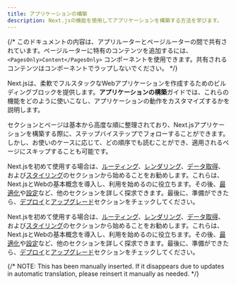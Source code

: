 ```yaml
---
title: アプリケーションの構築
description: Next.jsの機能を使用してアプリケーションを構築する方法を学びます。
---
```


{/* このドキュメントの内容は、アプリルーターとページルーターの間で共有されています。ページルーターに特有のコンテンツを追加するには、 `<PagesOnly>Content</PagesOnly>` コンポーネントを使用できます。共有されるコンテンツはコンポーネントでラップしないでください。 */}

Next.jsは、柔軟でフルスタックなWebアプリケーションを作成するためのビルディングブロックを提供します。**アプリケーションの構築**ガイドでは、これらの機能をどのように使いこなし、アプリケーションの動作をカスタマイズするかを説明します。

セクションとページは基本から高度な順に整理されており、Next.jsアプリケーションを構築する際に、ステップバイステップでフォローすることができます。しかし、お使いのケースに応じて、どの順序でも読むことができ、適用されるページにスキップすることも可能です。

<AppOnly>

Next.jsを初めて使用する場合は、[ルーティング](/docs/app/building-your-application/routing)、[レンダリング](/docs/app/building-your-application/rendering)、[データ取得](/docs/app/building-your-application/data-fetching)、および[スタイリング](/docs/app/building-your-application/styling)のセクションから始めることをお勧めします。これらは、Next.jsとWebの基本概念を導入し、利用を始めるのに役立ちます。その後、[最適化](/docs/app/building-your-application/optimizing)や[設定](/docs/app/building-your-application/configuring)など、他のセクションを詳しく探求できます。最後に、準備ができたら、[デプロイ](/docs/app/building-your-application/deploying)と[アップグレード](/docs/app/building-your-application/upgrading)セクションをチェックしてください。

</AppOnly>

<PagesOnly>

Next.jsを初めて使用する場合は、[ルーティング](/docs/pages/building-your-application/routing)、[レンダリング](/docs/pages/building-your-application/rendering)、[データ取得](/docs/pages/building-your-application/data-fetching)、および[スタイリング](/docs/pages/building-your-application/styling)のセクションから始めることをお勧めします。これらは、Next.jsとWebの基本概念を導入し、利用を始めるのに役立ちます。その後、[最適化](/docs/pages/building-your-application/optimizing)や[設定](/docs/pages/building-your-application/configuring)など、他のセクションを詳しく探求できます。最後に、準備ができたら、[デプロイ](/docs/pages/building-your-application/deploying)と[アップグレード](/docs/pages/building-your-application/upgrading)セクションをチェックしてください。

</PagesOnly>

{/* NOTE: This <DocCardList /> has been manually inserted. If it disappears due to updates in automatic translation, please reinsert it manually as needed. */}

<DocCardList />

